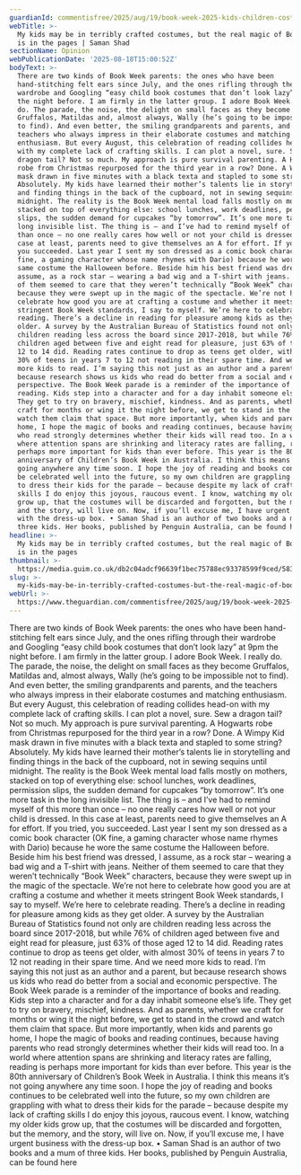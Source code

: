 ```yaml
---
guardianId: commentisfree/2025/aug/19/book-week-2025-kids-children-costumes
webTitle: >-
  My kids may be in terribly crafted costumes, but the real magic of Book Week
  is in the pages | Saman Shad
sectionName: Opinion
webPublicationDate: '2025-08-18T15:00:52Z'
bodyText: >-
  There are two kinds of Book Week parents: the ones who have been
  hand-stitching felt ears since July, and the ones rifling through their
  wardrobe and Googling “easy child book costumes that don’t look lazy” at 9pm
  the night before. I am firmly in the latter group. I adore Book Week. I really
  do. The parade, the noise, the delight on small faces as they become
  Gruffalos, Matildas and, almost always, Wally (he’s going to be impossible not
  to find). And even better, the smiling grandparents and parents, and the
  teachers who always impress in their elaborate costumes and matching
  enthusiasm. But every August, this celebration of reading collides head-on
  with my complete lack of crafting skills. I can plot a novel, sure. Sew a
  dragon tail? Not so much. My approach is pure survival parenting. A Hogwarts
  robe from Christmas repurposed for the third year in a row? Done. A Wimpy Kid
  mask drawn in five minutes with a black texta and stapled to some string?
  Absolutely. My kids have learned their mother’s talents lie in storytelling
  and finding things in the back of the cupboard, not in sewing sequins until
  midnight. The reality is the Book Week mental load falls mostly on mothers,
  stacked on top of everything else: school lunches, work deadlines, permission
  slips, the sudden demand for cupcakes “by tomorrow”. It’s one more task in the
  long invisible list. The thing is – and I’ve had to remind myself of this more
  than once – no one really cares how well or not your child is dressed. In this
  case at least, parents need to give themselves an A for effort. If you tried,
  you succeeded. Last year I sent my son dressed as a comic book character (OK
  fine, a gaming character whose name rhymes with Dario) because he wore the
  same costume the Halloween before. Beside him his best friend was dressed, I
  assume, as a rock star – wearing a bad wig and a T-shirt with jeans. Neither
  of them seemed to care that they weren’t technically “Book Week” characters,
  because they were swept up in the magic of the spectacle. We’re not here to
  celebrate how good you are at crafting a costume and whether it meets
  stringent Book Week standards, I say to myself. We’re here to celebrate
  reading. There’s a decline in reading for pleasure among kids as they get
  older. A survey by the Australian Bureau of Statistics found not only are
  children reading less across the board since 2017-2018, but while 76% of
  children aged between five and eight read for pleasure, just 63% of those aged
  12 to 14 did. Reading rates continue to drop as teens get older, with almost
  30% of teens in years 7 to 12 not reading in their spare time. And we need
  more kids to read. I’m saying this not just as an author and a parent, but
  because research shows us kids who read do better from a social and economic
  perspective. The Book Week parade is a reminder of the importance of books and
  reading. Kids step into a character and for a day inhabit someone else’s life.
  They get to try on bravery, mischief, kindness. And as parents, whether we
  craft for months or wing it the night before, we get to stand in the crowd and
  watch them claim that space. But more importantly, when kids and parents go
  home, I hope the magic of books and reading continues, because having parents
  who read strongly determines whether their kids will read too. In a world
  where attention spans are shrinking and literacy rates are falling, reading is
  perhaps more important for kids than ever before. This year is the 80th
  anniversary of Children’s Book Week in Australia. I think this means it’s not
  going anywhere any time soon. I hope the joy of reading and books continues to
  be celebrated well into the future, so my own children are grappling with what
  to dress their kids for the parade – because despite my lack of crafting
  skills I do enjoy this joyous, raucous event. I know, watching my older kids
  grow up, that the costumes will be discarded and forgotten, but the memory,
  and the story, will live on. Now, if you’ll excuse me, I have urgent business
  with the dress-up box. • Saman Shad is an author of two books and a mum of
  three kids. Her books, published by Penguin Australia, can be found here
headline: >-
  My kids may be in terribly crafted costumes, but the real magic of Book Week
  is in the pages
thumbnail: >-
  https://media.guim.co.uk/db2c04adcf96639f1bec75788ec93378599f9ced/583_0_5833_4667/500.jpg
slug: >-
  my-kids-may-be-in-terribly-crafted-costumes-but-the-real-magic-of-book-week-is-in-the-pages-or-saman-shad
webUrl: >-
  https://www.theguardian.com/commentisfree/2025/aug/19/book-week-2025-kids-children-costumes
---
```

There are two kinds of Book Week parents: the ones who have been hand-stitching felt ears since July, and the ones rifling through their wardrobe and Googling “easy child book costumes that don’t look lazy” at 9pm the night before. I am firmly in the latter group. I adore Book Week. I really do. The parade, the noise, the delight on small faces as they become Gruffalos, Matildas and, almost always, Wally (he’s going to be impossible not to find). And even better, the smiling grandparents and parents, and the teachers who always impress in their elaborate costumes and matching enthusiasm. But every August, this celebration of reading collides head-on with my complete lack of crafting skills. I can plot a novel, sure. Sew a dragon tail? Not so much. My approach is pure survival parenting. A Hogwarts robe from Christmas repurposed for the third year in a row? Done. A Wimpy Kid mask drawn in five minutes with a black texta and stapled to some string? Absolutely. My kids have learned their mother’s talents lie in storytelling and finding things in the back of the cupboard, not in sewing sequins until midnight. The reality is the Book Week mental load falls mostly on mothers, stacked on top of everything else: school lunches, work deadlines, permission slips, the sudden demand for cupcakes “by tomorrow”. It’s one more task in the long invisible list. The thing is – and I’ve had to remind myself of this more than once – no one really cares how well or not your child is dressed. In this case at least, parents need to give themselves an A for effort. If you tried, you succeeded. Last year I sent my son dressed as a comic book character (OK fine, a gaming character whose name rhymes with Dario) because he wore the same costume the Halloween before. Beside him his best friend was dressed, I assume, as a rock star – wearing a bad wig and a T-shirt with jeans. Neither of them seemed to care that they weren’t technically “Book Week” characters, because they were swept up in the magic of the spectacle. We’re not here to celebrate how good you are at crafting a costume and whether it meets stringent Book Week standards, I say to myself. We’re here to celebrate reading. There’s a decline in reading for pleasure among kids as they get older. A survey by the Australian Bureau of Statistics found not only are children reading less across the board since 2017-2018, but while 76% of children aged between five and eight read for pleasure, just 63% of those aged 12 to 14 did. Reading rates continue to drop as teens get older, with almost 30% of teens in years 7 to 12 not reading in their spare time. And we need more kids to read. I’m saying this not just as an author and a parent, but because research shows us kids who read do better from a social and economic perspective. The Book Week parade is a reminder of the importance of books and reading. Kids step into a character and for a day inhabit someone else’s life. They get to try on bravery, mischief, kindness. And as parents, whether we craft for months or wing it the night before, we get to stand in the crowd and watch them claim that space. But more importantly, when kids and parents go home, I hope the magic of books and reading continues, because having parents who read strongly determines whether their kids will read too. In a world where attention spans are shrinking and literacy rates are falling, reading is perhaps more important for kids than ever before. This year is the 80th anniversary of Children’s Book Week in Australia. I think this means it’s not going anywhere any time soon. I hope the joy of reading and books continues to be celebrated well into the future, so my own children are grappling with what to dress their kids for the parade – because despite my lack of crafting skills I do enjoy this joyous, raucous event. I know, watching my older kids grow up, that the costumes will be discarded and forgotten, but the memory, and the story, will live on. Now, if you’ll excuse me, I have urgent business with the dress-up box. • Saman Shad is an author of two books and a mum of three kids. Her books, published by Penguin Australia, can be found here

